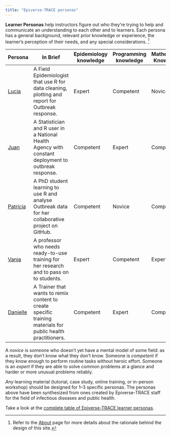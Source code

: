 ```yaml
---
title: "Epiverse-TRACE personas"
---
```


__Learner Personas__ help instructors figure out who they're trying to help and communicate an understanding to each other and to learners. Each persona has a general background, relevant prior knowledge or experience, the learner's perception of their needs, and any special considerations. [^1] 

[^1]: Refer to the [About](about.qmd) page for more details about the rationale behind the design of this site.

| Persona                              | In Brief                                                                                             | Epidemiology knowledge | Programming knowledge | Mathematics Knowledge |
|--------|---------------------------|-------------|-------------|-------------|
| [Lucia](lucia-outbreaks.qmd)        | A Field Epidemiologist that use R for data cleaning, plotting and report for Outbreak response.                                           | Expert                 | Competent             | Novice                |
| [Juan](juan-datero.qmd)             | A Statistician and R user in a National Health Agency with constant deployment to outbreak response.                                     | Competent              | Expert                | Competent             |
| [Patricia](patricia-discoverer.qmd) | A PhD student learning to use R and analyse Outbreak data for her collaborative project on GitHub.                                                       | Competent              | Novice                | Competent             |
| [Vania](vania-academica.qmd)          | A professor who needs ready-to-use training for her research and to pass on to students.                                                 | Expert                 | Competent             | Expert                |
| [Danielle](danielle-entretrainer.qmd)                               | A Trainer that wants to remix content to create specific training materials for public health practitioners.                              | Competent              | Expert                | Competent             |


A *novice* is someone who doesn't yet have a mental model of some field: as a result, they don't know what they don't know. Someone is *competent* if they know enough to perform routine tasks without heroic effort. Someone is an *expert* if they are able to solve common problems at a glance and harder or more unusual problems reliably.

_Any_ learning material (tutorial, case study, online training, or in-person workshop) should be designed for 1--3 specific personas. The personas above have been synthesized from ones created by Epiverse-TRACE staff for the field of infectious diseases and public health.

Take a look at the [complete table of Epiverse-TRACE learner personas](table.qmd).
